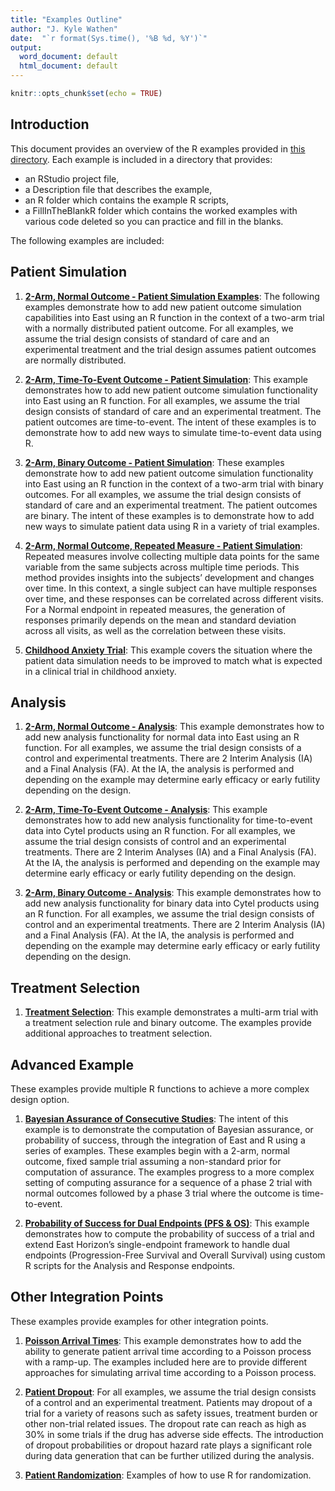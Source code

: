 ```yaml
---
title: "Examples Outline"
author: "J. Kyle Wathen"
date:  "`r format(Sys.time(), '%B %d, %Y')`"
output:
  word_document: default
  html_document: default
---
```


```r
knitr::opts_chunk$set(echo = TRUE)
```

## Introduction 
This document provides an overview of the R examples provided in [this directory](https://github.com/Cytel-Inc/CyneRgy/tree/main/inst/Examples). Each example is included in a directory that provides:

- an RStudio project file, 
- a Description file that describes the example, 
- an R folder which contains the example R scripts,
- a FillInTheBlankR folder which contains the worked examples with various code deleted so you can practice and fill in the blanks. 

The following examples are included:

## Patient Simulation 

1. **[2-Arm, Normal Outcome - Patient Simulation Examples](2ArmNormalOutcomePatientSimulationDescription.html)**:
The following examples demonstrate how to add new patient outcome simulation capabilities into East using an R function in the context of a two-arm trial with a normally distributed patient outcome. For all examples, we assume the trial design consists of standard of care and an experimental treatment and the trial design assumes patient outcomes are normally distributed.

1. **[2-Arm, Time-To-Event Outcome - Patient Simulation](2ArmTimeToEventOutcomePatientSimulationDescription.html)**: This example demonstrates how to add new patient outcome simulation functionality into East using an R function. For all examples, we assume the trial design consists of standard of care and an experimental treatment. The patient outcomes are time-to-event. The intent of these examples is to demonstrate how to add new ways to simulate time-to-event data using R.  

1. **[2-Arm, Binary Outcome - Patient Simulation](2ArmBinaryOutcomePatientSimulation.html)**: These examples demonstrate how to add new patient outcome simulation functionality into East using an R function in the context of a two-arm trial with binary outcomes. For all examples, we assume the trial design consists of standard of care and an experimental treatment. The patient outcomes are binary. The intent of these examples is to demonstrate how to add new ways to simulate patient data using R in a variety of trial examples.

1. **[2-Arm, Normal Outcome, Repeated Measure - Patient Simulation](2ArmNormalRepeatedMeasuresResponseGeneration.html)**:
Repeated measures involve collecting multiple data points for the same variable from the same subjects across multiple time periods. This method provides insights into the subjects' development and changes over time. In this context, a single subject can have multiple responses over time, and these responses can be correlated across different visits. For a Normal endpoint in repeated measures, the generation of responses primarily depends on the mean and standard deviation across all visits, as well as the correlation between these visits.

1. **[Childhood Anxiety Trial](ChildhoodAnxiety.html)**: This example covers the situation where the patient data simulation needs to be improved to match what is expected in a clinical trial in childhood anxiety.

## Analysis 

1. **[2-Arm, Normal Outcome - Analysis](2ArmNormalOutcomeAnalysisDescription.html)**: This example demonstrates how to add new analysis functionality for normal data into East using an R function. For all examples, we assume the trial design consists of a control and experimental treatments. There are 2 Interim Analysis (IA) and a Final Analysis (FA). At the IA, the analysis is performed and depending on the example may determine early efficacy or early futility depending on the design.

1. **[2-Arm, Time-To-Event Outcome - Analysis](2ArmTimeToEventOutcomeAnalysisDescription.html)**: This example demonstrates how to add new analysis functionality  for time-to-event data into Cytel products using an R function.  For all examples, we assume the trial design consists of control and an experimental treatments. There are 2 Interim Analyses (IA) and a Final Analysis (FA). At the IA, the analysis is performed and depending on the example may determine early efficacy or early futility depending on the design.

1. **[2-Arm, Binary Outcome - Analysis](2ArmBinaryOutcomeAnalysisDescription.html)**: This example demonstrates how to add new analysis functionality for binary data into Cytel products using an R function.  For all examples, we assume the trial design consists of control and an experimental treatments. There are 2 Interim Analysis (IA) and a Final Analysis (FA). At the IA, the analysis is performed and depending on the example may determine early efficacy or early futility depending on the design.


## Treatment Selection 

1. **[Treatment Selection](TreatmentSelectionDescription.html)**: This example demonstrates a multi-arm trial with a treatment selection rule and binary outcome. The examples provide additional approaches to treatment selection. 

## Advanced Example
These examples provide multiple R functions to achieve a more complex design option. 

1. **[Bayesian Assurance of Consecutive Studies](AssuranceConsecutiveStudies.html)**: The intent of this example is to demonstrate the computation of Bayesian assurance, or probability of success, through the integration of East and R using a series of examples. These examples begin with a 2-arm, normal outcome, fixed sample trial assuming a non-standard prior for computation of assurance. The examples progress to a more complex setting of computing assurance for a sequence of a phase 2 trial with normal outcomes followed by a phase 3 trial where the outcome is time-to-event.

2. **[Probability of Success for Dual Endpoints (PFS & OS)](ProbabilitySuccessDualEndpointsPFSOS.html)**: This example demonstrates how to compute the probability of success of a trial and extend East Horizon's single-endpoint framework to handle dual endpoints (Progression-Free Survival and Overall Survival) using custom R scripts for the Analysis and Response endpoints.


## Other Integration Points
These examples provide examples for other integration points. 

1. **[Poisson Arrival Times](GeneratePoissonArrival.html)**: This example demonstrates how to add the ability to generate patient arrival time according to a Poisson process with a ramp-up.  The examples included here are to provide different approaches for simulating arrival time according to a Poisson process. 

1. **[Patient Dropout](PatientDropout.html)**: For all examples, we assume the trial design consists of a control and an experimental treatment. Patients may dropout of a trial for a variety of reasons such as safety issues, treatment burden or other non-trial related issues. The dropout rate can reach as high as 30% in some trials if the drug has adverse side effects. The introduction of dropout probabilities or dropout hazard rate plays a significant role during data generation that can be further utilized during the analysis.


1. **[Patient Randomization](PatientRandomization.html)**: Examples of how to use R for randomization.